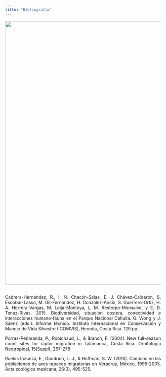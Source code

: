 ---
title: "Bibliografía"
---
![](imagenes/buteo.jpg){width=850px}
\
\
<p align="justify">
Cabrera-Hernández, R., I. N. Chacón-Salas, E. J. Chávez-Calderón, S. Escobar-Lasso, M. Gil-Fernández, H. González-Ancín, S. Guerrero-Ortiz, H. A. Herrera-Vargas, M. Leija-Montoya, L. M. Restrepo-Monsalve, y E. D. Tenez-Rivas. 2015. Biodiversidad, situación costera, conectividad e interacciones humano-fauna en el Parque Nacional Cahuita. G. Wong y J. Sáenz (eds.). Informe técnico. Instituto Internacional en Conservación y Manejo de Vida Silvestre (ICOMVIS), Heredia, Costa Rica. 129 pp.
</p>
<p align="justify">
Porras-Peñaranda, P., Robichaud, L., & Branch, F. (2004). New full-season count sites for raptor migration in Talamanca, Costa Rica. Ornitologia Neotropical, 15(Suppl), 267-278.
</p>
<p align="justify">
Ruelas Inzunza, E., Goodrich, L. J., & Hoffman, S. W. (2010). Cambios en las poblaciones de aves rapaces migratorias en Veracruz, México, 1995-2005. Acta zoológica mexicana, 26(3), 495-525.
</p>